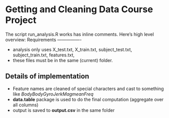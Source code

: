 Getting and Cleaning Data Course Project
========================================================

The script run_analysis.R works has inline comments. Here's high level overview:
Requirements
----------------

* analysis only uses X_test.txt, X_train.txt, subject_test.txt, subject_train.txt, features.txt,
* these files must be in the same (current) folder.

Details of implementation
----------------

* Feature names are cleaned of special characters and cast to something like *BodyBodyGyroJerkMagmeanFreq*
* **data.table** package is used to do the final computation (aggregate over all columns)
* output is saved to **output.csv** in the same folder

